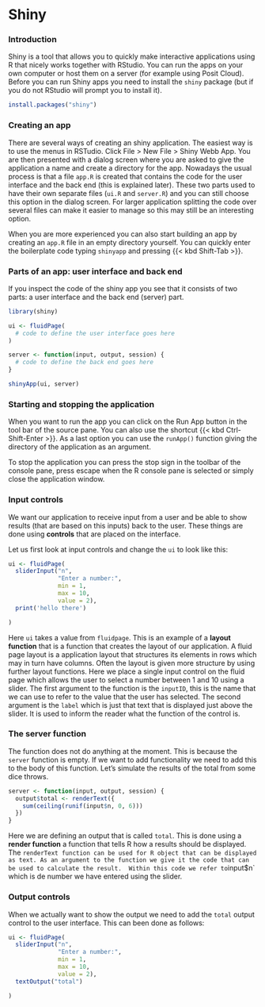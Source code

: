 # Shiny {.unnumbered}

### Introduction

Shiny is a tool that allows you to quickly make interactive applications using R that nicely works together with RStudio. You can run the apps on your own computer or host them on a server (for example using Posit Cloud). Before you can run Shiny apps you need to install the `shiny` package (but if you do not RStudio will prompt you to install it).

```r
install.packages("shiny")
```

### Creating an app

There are several ways of creating an shiny application. The easiest way is to use the menus in RSTudio. Click File \> New File \> Shiny Webb App. You are then presented with a dialog screen where you are asked to give the application a name and create a directory for the app. Nowadays the usual process is that a file `app.R` is created that contains the code for the user interface and the back end (this is explained later). These two parts used to have their own separate files (`ui.R` and `server.R`) and you can still choose this option in the dialog screen. For larger application splitting the code over several files can make it easier to manage so this may still be an interesting option.

When you are more experienced you can also start building an app by creating an `app.R` file in an empty directory yourself. You can quickly enter the boilerplate code typing `shinyapp` and pressing {{< kbd Shift-Tab >}}.

### Parts of an app: user interface and back end

If you inspect the code of the shiny app you see that it consists of two parts: a user interface and the back end (server) part.

```r
library(shiny)

ui <- fluidPage(
  # code to define the user interface goes here
)

server <- function(input, output, session) {
  # code to define the back end goes here
}

shinyApp(ui, server)
```

### Starting and stopping the application

When you want to run the app you can click on the Run App button in the tool bar of the source pane. You can also use the shortcut {{< kbd Ctrl-Shift-Enter >}}. As a last option you can use the `runApp()` function giving the directory of the application as an argument.

To stop the application you can press the stop sign in the toolbar of the console pane, press escape when the R console pane is selected or simply close the application window.

### Input controls

We want our application to receive input from a user and be able to show results (that are based on this inputs) back to the user. These things are done using **controls** that are placed on the interface.

Let us first look at input controls and change the `ui` to look like this:

```r
ui <- fluidPage(
  sliderInput("n",
              "Enter a number:",
              min = 1,
              max = 10,
              value = 2),
  print('hello there')

)

```

Here `ui` takes a value from `fluidpage`. This is an example of a **layout function** that is a function that creates the layout of our application. A fluid page layout is a application layout that structures its elements in rows which may in turn have columns. Often the layout is given more structure by using further layout functions. Here we place a single input control on the fluid page which allows the user to select a number between 1 and 10 using a slider. The first argument to the function is the `inputID`, this is the name that we can use to refer to the value that the user has selected. The second argument is the `label` which is just that text that is displayed just above the slider. It is used to inform the reader what the function of the control is.

### The server function

The function does not do anything at the moment. This is because the `server` function is empty. If we want to add functionality we need to add this to the body of this function. Let's simulate the results of the total from some dice throws.

```r
server <- function(input, output, session) {
  output$total <- renderText({
    sum(ceiling(runif(input$n, 0, 6)))
  })
}

```

Here we are defining an output that is called `total`. This is done using a **render function** a function that tells R how a results should be displayed. The `renderText function can be used for R object that can be displayed as text. As an argument to the function we give it the code that can be used to calculate the result.  Within this code we refer to`input\$n\` which is de number we have entered using the slider.

### Output controls

When we actually want to show the output we need to add the `total` output control to the user interface. This can been done as follows:

```r
ui <- fluidPage(
  sliderInput("n",
              "Enter a number:",
              min = 1,
              max = 10,
              value = 2),
  textOutput("total")

)

```
